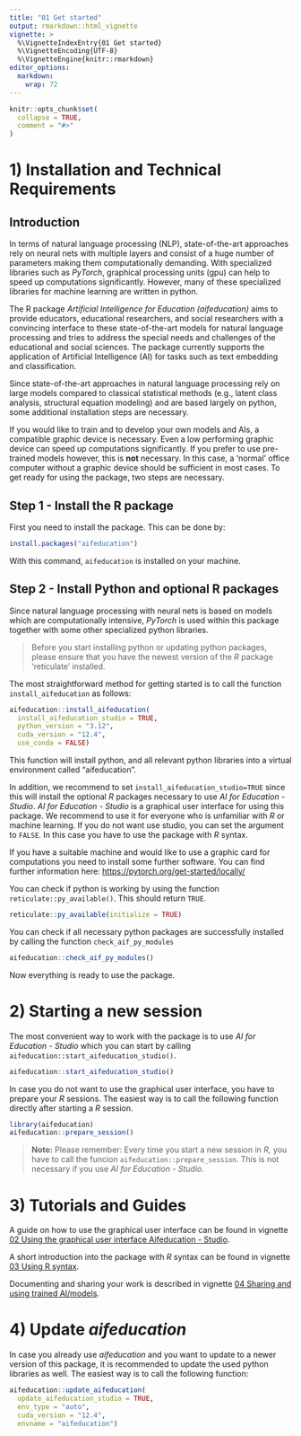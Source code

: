 ```yaml
---
title: "01 Get started"
output: rmarkdown::html_vignette
vignette: >
  %\VignetteIndexEntry{01 Get started}
  %\VignetteEncoding{UTF-8}
  %\VignetteEngine{knitr::rmarkdown}
editor_options: 
  markdown: 
    wrap: 72
---
```


```r
knitr::opts_chunk$set(
  collapse = TRUE,
  comment = "#>"
)
```

# 1) Installation and Technical Requirements

## Introduction

In terms of natural language processing (NLP), state-of-the-art approaches rely on neural nets
with multiple layers and consist of a huge number of parameters making
them computationally demanding. With specialized libraries such as
*PyTorch*, graphical processing units (gpu)
can help to speed up computations significantly. However, many of these
specialized libraries for machine learning are written in python.

The R package *Artificial Intelligence for Education (aifeducation)*
aims to provide educators, educational researchers, and social
researchers with a convincing interface to these state-of-the-art models
for natural language processing and tries to address the special needs
and challenges of the educational and social sciences. The package
currently supports the application of Artificial Intelligence (AI) for
tasks such as text embedding and classification.

Since state-of-the-art approaches in natural language processing rely on
large models compared to classical statistical methods (e.g., latent
class analysis, structural equation modeling) and are based largely on
python, some additional installation steps are necessary.

If you would like to train and to develop your own models and AIs, a
compatible graphic device is necessary. Even a low performing graphic
device can speed up computations significantly. If you prefer to use
pre-trained models however, this is **not** necessary. In this case, a
'normal' office computer without a graphic device should be sufficient
in most cases. To get ready for using the package, two steps are
necessary.

## Step 1 - Install the R package

First you need to install the package. This can be done by:

```r
install.packages("aifeducation")
```

With this command, `aifeducation` is installed on your machine.

## Step 2 - Install Python and optional R packages

Since natural language processing with neural nets is based on models
which are computationally intensive, *PyTorch* is used within this
package together with some other specialized python libraries.

> Before you start installing python or updating python packages, please
> ensure that you have the newest version of the *R* package 'reticulate' installed.

The most straightforward method for getting started is to call the
function `install_aifeducation` as follows:

```r
aifeducation::install_aifeducation(
  install_aifeducation_studio = TRUE,
  python_version = "3.12",
  cuda_version = "12.4",
  use_conda = FALSE)
```

This function will install python, and all relevant python
libraries into a virtual environment called "aifeducation".

In addition, we recommend to set `install_aifeducation_studio=TRUE`
since this will install the optional *R* packages necessary to use *AI
for Education - Studio*. *AI for Education - Studio* is a graphical user
interface for using this package. We recommend to use it for
everyone who is unfamiliar with *R* or machine learning. If you do not
want use studio, you can set the argument to `FALSE`. In this case
you have to use the package with *R* syntax.

If you have a suitable machine and would like to use a graphic card for
computations you need to install some further software. You can find
further information here: <https://pytorch.org/get-started/locally/>

You can check if python is working by using the function
`reticulate::py_available()`. This should return `TRUE`.

```r
reticulate::py_available(initialize = TRUE)
```

You can check if all necessary python packages are successfully
installed by calling the function `check_aif_py_modules`

```r
aifeducation::check_aif_py_modules()
```

Now everything is ready to use the package.

# 2) Starting a new session

The most convenient way to work with the package is to use *AI for
Education - Studio* which you can start by calling
`aifeducation::start_aifeducation_studio()`.

```r
aifeducation::start_aifeducation_studio()
```

In case you do not want to use the graphical user interface, you have to
prepare your *R* sessions. The easiest way is to call the following function
directly after starting a *R* session.

```r
library(aifeducation)
aifeducation::prepare_session()
```

> **Note:** Please remember: Every time you start a new session in *R,*
> you have to call the funcion `aifeducation::prepare_session`. This is not
> necessary if you use *AI for Education - Studio*.

# 3) Tutorials and Guides

A guide on how to use the graphical user interface can be found in
vignette [02 Using the graphical user interface Aifeducation -
Studio](https://fberding.github.io/aifeducation/articles/gui_aife_studio.html).

A short introduction into the package with *R* syntax can be found in vignette [03 Using R
syntax](https://fberding.github.io/aifeducation/articles/classification_tasks.html).

Documenting and sharing your work is described in vignette [04 Sharing
and using trained AI/models](https://fberding.github.io/aifeducation/articles/sharing_and_publishing.html).

# 4) Update *aifeducation*

In case you already use *aifeducation* and you want to update to a newer
version of this package, it is recommended to update the used python
libraries as well. The easiest way is to call the following function:

```r
aifeducation::update_aifeducation(
  update_aifeducation_studio = TRUE,
  env_type = "auto",
  cuda_version = "12.4",
  envname = "aifeducation")
```

